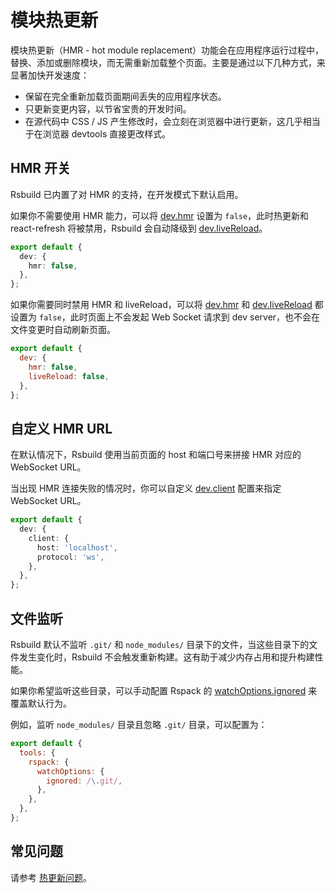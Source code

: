# 模块热更新

模块热更新（HMR - hot module replacement）功能会在应用程序运行过程中，替换、添加或删除模块，而无需重新加载整个页面。主要是通过以下几种方式，来显著加快开发速度：

- 保留在完全重新加载页面期间丢失的应用程序状态。
- 只更新变更内容，以节省宝贵的开发时间。
- 在源代码中 CSS / JS 产生修改时，会立刻在浏览器中进行更新，这几乎相当于在浏览器 devtools 直接更改样式。

## HMR 开关

Rsbuild 已内置了对 HMR 的支持，在开发模式下默认启用。

如果你不需要使用 HMR 能力，可以将 [dev.hmr](/config/dev/hmr) 设置为 `false`，此时热更新和 react-refresh 将被禁用，Rsbuild 会自动降级到 [dev.liveReload](/config/dev/live-reload)。

```ts title="rsbuild.config.ts"
export default {
  dev: {
    hmr: false,
  },
};
```

如果你需要同时禁用 HMR 和 liveReload，可以将 [dev.hmr](/config/dev/hmr) 和 [dev.liveReload](/config/dev/live-reload) 都设置为 `false`，此时页面上不会发起 Web Socket 请求到 dev server，也不会在文件变更时自动刷新页面。

```js title="rsbuild.config.ts"
export default {
  dev: {
    hmr: false,
    liveReload: false,
  },
};
```

## 自定义 HMR URL

在默认情况下，Rsbuild 使用当前页面的 host 和端口号来拼接 HMR 对应的 WebSocket URL。

当出现 HMR 连接失败的情况时，你可以自定义 [dev.client](/config/dev/client) 配置来指定 WebSocket URL。

```ts title="rsbuild.config.ts"
export default {
  dev: {
    client: {
      host: 'localhost',
      protocol: 'ws',
    },
  },
};
```

## 文件监听

Rsbuild 默认不监听 `.git/` 和 `node_modules/` 目录下的文件，当这些目录下的文件发生变化时，Rsbuild 不会触发重新构建。这有助于减少内存占用和提升构建性能。

如果你希望监听这些目录，可以手动配置 Rspack 的 [watchOptions.ignored](https://rspack.dev/config/watch#watchoptionsignored) 来覆盖默认行为。

例如，监听 `node_modules/` 目录且忽略 `.git/` 目录，可以配置为：

```js title="rsbuild.config.ts"
export default {
  tools: {
    rspack: {
      watchOptions: {
        ignored: /\.git/,
      },
    },
  },
};
```

## 常见问题

请参考 [热更新问题](/guide/faq/hmr)。
